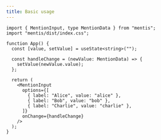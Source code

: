 ```yaml
---
title: Basic usage
---
```



```tsx
import { MentionInput, type MentionData } from "mentis";
import "mentis/dist/index.css";

function App() {
  const [value, setValue] = useState<string>("");

  const handleChange = (newValue: MentionData) => {
    setValue(newValue.value);
  };

  return (
    <MentionInput
      options={[
        { label: "Alice", value: "alice" },
        { label: "Bob", value: "bob" },
        { label: "Charlie", value: "charlie" },
      ]}
      onChange={handleChange}
    />
  );
}
```

<MentisDemo />
